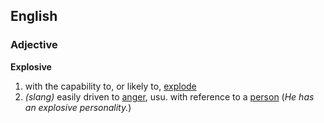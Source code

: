 ==English==
===Adjective===

'''Explosive'''
# with the capability to, or likely to, [[explode]] 
# ''(slang)'' easily driven to [[anger]], usu. with reference to a [[person]] (''He has an explosive personality.'')